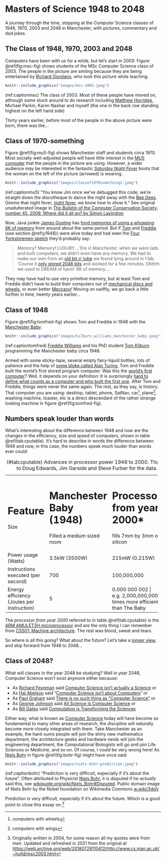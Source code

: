 # Masters of Science 1948 to 2048 {#mastersofscience}

A journey through the time, stopping at the Computer Science classes of 1948, 1970, 2003 and 2048 in Manchester, with pictures, commentary and dad jokes.

## The Class of 1948, 1970, 2003 and 2048 {#y2003}  

Computers have been with us for a while, but let's start in 2003: Figure \@ref(fig:msc-fig) shows students of the MSc Computer Science class of 2003. The people in the picture are smiling because they are being entertained by [Richard Giordano](https://www.southampton.ac.uk/healthsciences/about/staff/richard_giordano.page), who took this picture while teaching.

```r
knitr::include_graphics("images/msc-2003.jpeg")
```
(ref:captionmsc) The class of 2003. Most of these people have moved on, although some stuck around to do research including [Matthew Horridge](https://web.stanford.edu/~horridge/), Michael Parkin, Karim Nashar and myself (the one in the back row standing highest on the left hand side)

Thirty years earlier, before most of the people in the above picture were born, there was the...

## Class of 1970-something {#y1970}

Figure \@ref(fig:mu5-fig) shows Manchester staff and students circa 1970. Most socially well-adjusted people will have little interest in the [MU5 computer](https://en.wikipedia.org/wiki/Manchester_computers#MU5) that the people in the picture are using. However, a wider audience may be interested in the fantastic *[Saturday Night Fever](https://en.wikipedia.org/wiki/Saturday_Night_Fever)* boots that the woman on the left of the picture (arrowed) is wearing.

```r
knitr::include_graphics("images/classof1970something2.jpeg")
```
(ref:captionmu5) “You know Jim once we've debugged this code, we're straight down the discotheque to dance the night away with the [Bee Gees](https://en.wikipedia.org/wiki/Bee_Gees). Gimme that night fever, [night fever](https://en.wikipedia.org/wiki/Night_Fever), we know how to show it.” See original unadulterated image in [The Bulletin of the Computer Conservation Society, number 45, 2008: Where did it all go? by Simon Lavington](http://www.cs.man.ac.uk/CCS/res/res45.htm#g)

Now, Java junkie [James Gosling](https://en.wikipedia.org/wiki/James_Gosling) has [fond memories of using a whopping 8K of memory](http://web.archive.org/web/20041010131526/http://today.java.net/jag/page6.html#51) from around about the same period. But if [Tom](https://en.wikipedia.org/wiki/Tom_Kilburn) and [Freddie](https://en.wikipedia.org/wiki/Frederic_Calland_Williams) (see section \@ref(y1948)) were alive today and had seen the [Four Yorkshiremen sketch](https://en.wikipedia.org/wiki/Four_Yorkshiremen_sketch) they'd probably say:

> Memory? Memory! LUXURY....'Ere in Manchester, when we were lads and built computers, we didn't even
> have any memory. We had to make our own from an [old bit o' tube](https://en.wikipedia.org/wiki/Williams_tube) we found lying around in t'lab.
> 'Course it [only stored 2048 bits](http://curation.cs.manchester.ac.uk/computer50/www.computer50.org/mark1/ip-mm1.crt2048.html) and worked for a few minutes. Ohhhh we used to DREAM of havin' 8K of
> memory....

They may have had to use very primitive memory, but at least Tom and Freddie didn't have to build their computers out of [mechanical discs and wheels](https://www.sciencemuseum.org.uk/objects-and-stories/lovelace-turing-and-invention-computers), or even better [Meccano](https://en.wikipedia.org/wiki/Differential_analyser#Use_of_Meccano)! Moving on swiftly, we go back a little further in time, twenty years earlier...

## Class of 1948 {#y1948}
Figure \@ref(fig:tomfred-fig) shows Tom and Freddie in 1948 with the [Manchester Baby](https://en.wikipedia.org/wiki/Manchester_Baby).

```r
knitr::include_graphics("images/kilburn_williams_manchester_baby.jpeg")
```
(ref:captiontomfred) [Freddie Williams](https://en.wikipedia.org/wiki/Frederic_Calland_Williams) and his PhD student [Tom Kilburn](https://en.wikipedia.org/wiki/Tom_Kilburn) programming the Manchester baby circa 1948.

Armed with some sticky-tape, several empty fairy-liquid bottles, lots of patience and the help of [some bloke called Alan Turing](https://en.wikipedia.org/wiki/Alan_Turing), Tom and Freddie built the world's first stored program computer. Was this the [world's first computer](http://www.bbc.co.uk/manchester/content/articles/2005/11/07/baby_computer_40_interview_feature.shtml)? Well, it depends on your definition: It is surprisingly [hard to define what counts as a computer and who built the first one](https://web.archive.org/web/20040606201305/http://www.dai.ed.ac.uk/homes/cam/fcomp.shtml). After Tom and Freddie, things were never the same again. The rest, as they say, is history. That computer you are using: desktop, tablet, phone, SatNav, car^[computers with wheels], plane^[computers with wings], washing machine, toaster, etc is a direct descendant of the rather strange looking machine in figure \@ref(fig:tomfred-fig).

## Numbers speak louder than words {#louder}

What's interesting about the difference between 1948 and now are the changes in the efficiency, size and speed of computers, shown in table  \@ref(tab:cputable). It's hard to describe in words the difference between 1948 and now, in this case, the numbers speak much louder than words ever could:

:  (\#tab:cputable) Advances in processor power 1948 to 2000. Thanks to Doug Edwards, Jim Garside and Steve Furber for the data.

+--------------------------+------------------------------+-----------------------------+
| Feature                  | Manchester Baby (1948)       | Processor from year 2000*   |
+==========================+==============================+=============================+
| Size                     |  Filled a medium sized room  | fills 7mm by 3mm of silicon |
+--------------------------+------------------------------+-----------------------------+
| Power usage (Watts)      | 3.5kW (3500W)                | 215mW (0.215W)              |
+--------------------------+------------------------------+-----------------------------+
| Instructions executed    | 700                          | 100,000,000                 |
| (per second)             |                              |                             |
+--------------------------+------------------------------+-----------------------------+
| Energy efficiency        | 5                            | 0.000 000 002               |
| (Joules per instruction) |                              | e.g. 2,000,000,000 times more efficient than The Baby|
+--------------------------+------------------------------+-----------------------------+

The *processor from year 2000* referred to in table \@ref(tab:cputable) is the [ARM AMULET3H microprocessor](http://apt.cs.manchester.ac.uk/ftp/pub/apt/misc/Amu3Hv10.fm5.pdf) and are the only thing I can remember from [CS501: Machine architecture](https://web.archive.org/web/20210630214331/https://studentnet.cs.manchester.ac.uk/pgt/2004/CSSyllabus.pdf). The rest was blood, sweat and tears.

So where is all this going? What about the future? Let's take a [longer view](https://en.wikipedia.org/wiki/Long_Now_Foundation), and skip forward from 1948 to 2048...

## Class of 2048? {#y2048}
What will classes in the year 2048 be studying? Well in year 2048, Computer Science won't exist anymore either because:

* As [Richard Feynman](https://en.wikipedia.org/wiki/Richard_Feynman) said [Computer Science isn't actually a Science](https://web.archive.org/web/20071112020412/http://www.cs.man.ac.uk/~hulld/q2007-07-09.html) or
* As [Hal Abelson](https://en.wikipedia.org/wiki/Hal_Abelson) said “[Computer Science isn't about Computers](http://groups.csail.mit.edu/mac/classes/6.001/abelson-sussman-lectures/)” or
* As [Paul Graham](https://en.wikipedia.org/wiki/Paul_Graham_(programmer)) said [There is no such thing as “Computer Science”](http://www.paulgraham.com/hp.html) or
* As [George Johnson](https://en.wikipedia.org/wiki/George_Johnson_%28writer%29) said [All Science Is Computer Science](https://www.nytimes.com/2001/03/25/weekinreview/the-world-in-silica-fertilization-all-science-is-computer-science.html) or
* As [Bill Gates](https://en.wikipedia.org/wiki/Bill_Gates) said [Computation is Transforming the Sciences](https://web.archive.org/web/20080221053710/https://www.microsoft.com/presspass/exec/billg/speeches/2005/11-15SuperComputing05.aspx)

Either way, what is known as [Computer Science](https://en.wikipedia.org/wiki/Computer_science) today will have become so fundamental to many other areas of research, the discipline will naturally become more closely integrated with them. Take Manchester as an example, the hard-sums people will join the shiny new mathematics department, the architecture geeks and hardware nerds will join the engineering department, the Computational Biologists will go and join Life Sciences or Medicine, and so on. Of course, I could be very wrong here! As [Niels Bohr](https://en.wikipedia.org/wiki/Niels_Bohr) in figure \@ref(fig:bohr-fig) might have once said:

```r
knitr::include_graphics("images/niels-bohr-prediction.jpeg")
```
(ref:captionbohr) “Prediction is very difficult, especially if it's about the future”. Often attributed to Physicist [Niels Bohr](https://en.wikipedia.org/wiki/Niels_Bohr), it is disputed if he *actually* said this, see [wikiquote.org/wiki/Niels_Bohr#Disputed](https://en.wikiquote.org/wiki/Niels_Bohr#Disputed). Public domain image of Niels Bohr by the Nobel foundation on Wikimedia Commons [w.wiki/3dqV](https://w.wiki/3dqV)

Prediction is very difficult, especially if it's about the future. Which is a good point to close this essay on.^[Originally written in 2004, for some reason all my quotes were from men. Updated and refreshed in 2021 from the original at [https://web.archive.org/web/20180729110412/http://www.cs.man.ac.uk/~hulld/msc2003.html](https://web.archive.org/web/20180729110412/http://www.cs.man.ac.uk/~hulld/msc2003.html)]
